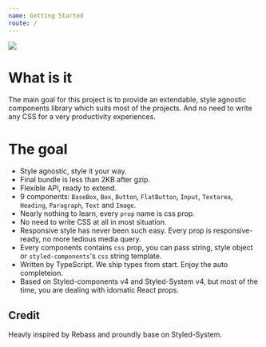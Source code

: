 ```yaml
---
name: Getting Started
route: /
---
```


![](https://github.com/Albert-Gao/react-oxygen/raw/master/docs/assets/logo.png)

# What is it

The main goal for this project is to provide an extendable, style agnostic components library which suits most of the projects. And no need to write any CSS for a very productivity experiences.

# The goal

- Style agnostic, style it your way.
- Final bundle is less than 2KB after gzip.
- Flexible API, ready to extend.
- 9 components: `BaseBox`, `Box`, `Button`, `FlatButton`, `Input`, `Textarea`, `Heading`, `Paragraph`, `Text` and `Image`.
- Nearly nothing to learn, every `prop` name is css prop.
- No need to write CSS at all in most situation.
- Responsive style has never been such easy. Every prop is responsive-ready, no more tedious media query.
- Every components contains `css` prop, you can pass string, style object or `styled-components`'s `css` string template.
- Written by TypeScript. We ship types from start. Enjoy the auto completeion.
- Based on Styled-components v4 and Styled-System v4, but most of the time, you are dealing with idomatic React props.

## Credit

Heavly inspired by Rebass and proundly base on Styled-System.
